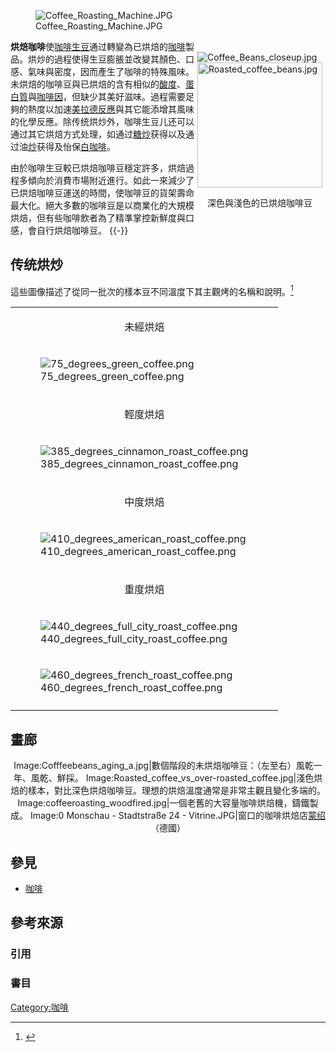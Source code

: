 [[File:Coffee_Roasting_Machine.JPG|thumb]]
<div style="float:right;width:200px;margin:5px 5px 5px 5px;">
[[File:Coffee_Beans_closeup.jpg|right]][[Image:Roasted_coffee_beans.jpg|200px]]<center>深色與淺色的已烘焙咖啡豆</center></div>

'''烘焙咖啡'''使[[咖啡豆|咖啡生豆]]通过{{link-en|烘炒|dry roasting}}轉變為已烘焙的[[咖啡|咖啡]]製品。烘炒的過程使得生豆膨脹並改變其顏色、口感、氣味與密度，因而產生了咖啡的特殊風味。未烘焙的咖啡豆與已烘焙的含有相似的[[酸|酸度]]、[[蛋白質|蛋白質]]與[[咖啡因|咖啡因]]，但缺少其美好滋味。過程需要足夠的熱度以加速[[美拉德反應|美拉德反應]]與其它能添增其風味的化學反應。除传统烘炒外，咖啡生豆儿还可以通过其它烘焙方式处理，如通过[[糖炒|糖炒]]获得{{link-es|糖炒咖啡仁|Café torrado|café torrefacto}}以及通过油[[炒|炒]]获得{{le|马来海南黑咖啡|Kopi O}}及怡保[[白咖啡|白咖啡]]。

由於咖啡生豆較已烘焙咖啡豆穩定許多，烘焙過程多傾向於消費市場附近進行。如此一來減少了已烘焙咖啡豆運送的時間，使咖啡豆的貨架壽命最大化。絕大多數的咖啡豆是以商業化的大規模烘焙，但有些咖啡飲者為了精準掌控新鮮度與口感，會自行烘焙咖啡豆。
{{-}}
== 传统烘炒 ==
這些圖像描述了從同一批次的樣本豆不同溫度下其主觀烤的名稱和說明。<ref>{{cite web |url=http://www.coffeereview.com/glossary.cfm |title=Glossary of Coffee and Espresso Terms |publisher=Coffee Review |date= |accessdate=2012-07-28 |archive-date=2014-07-01 |archive-url=https://web.archive.org/web/20140701064634/http://www.coffeereview.com/glossary.cfm |dead-url=no }}</ref>

{| class="wikitable" border="1"
| colspan="4" style="text-align: center;" |未經烘焙
|-
| [[File:75_degrees_green_coffee.png|thumb]] ||align="center" | {{convert|22|°C|°F}} 新豆 <br>綠色的咖啡， They can be stored for approximately 12-18 months in a climate controlled environment before quality loss is noticeable.  
| [[File:330_degrees_drying_coffee.png|thumb]] ||align="center" | {{convert|165|°C|°F}} 乾燥階段 <br>During the drying phase the beans are undergoing an endothermic process until their moisture content is evaporated, signifying first crack.
|-
| colspan="4" style="text-align: center;" |輕度烘焙
|-
|[[File:385_degrees_cinnamon_roast_coffee.png|thumb]] ||align="center" | {{convert|196|°C|°F}} Cinnamon Roast<br>
A very light roast level which is immediately at first crack. Sweetness is underdeveloped, with prominent toasted grain, grassy flavors, and sharp acidity prominent.
| [[File:400_degrees_new_england_roast_coffee.png|thumb]] ||align="center" | {{convert|205|°C|°F}} 極淺度烘焙，又稱「淺烘焙」<br>表面呈淡肉桂色，具有濃厚的青草味，口感與香氣不足，和銳利的酸度突出。
|-
| colspan="4" style="text-align: center;" |中度烘焙
|-
| [[File:410_degrees_american_roast_coffee.png|thumb]] ||align="center" | {{convert|210|°C|°F}} American Roast<br>Medium light brown, developed during first crack. Acidity is slightly muted, but origin character is still preserved.    
| [[File:425_degrees_city_roast_coffee.png|thumb]] ||align="center" | {{convert|219|°C|°F}}中深度烘焙，又稱「城市烘焙」<br>表面呈淺褐色，口感明亮活潑、酸苦平衡間酸質又偏淡，且釋放咖啡中優質的風味，為標準的烘焙程度。
|-
| colspan="4" style="text-align: center;" |重度烘焙
|-
| [[File:440_degrees_full_city_roast_coffee.png|thumb]] ||align="center" | {{convert|225|°C|°F}} 微深度烘焙，即深烘焙，又稱「深城市烘焙」<br>表面呈褐色，為中南美式烘焙法，多做冰咖啡、黑咖啡使用，二爆的開始。
| [[File:450_degrees_vienna_roast_coffee.png|thumb]] ||align="center" | {{convert|230|°C|°F}} Vienna Roast<br>Moderate dark brown with light surface oil, more bittersweet, caramel flavor, acidity muted. In the middle of second crack. Any origin characteristics have become eclipsed by roast at this level.
|-
| [[File:460_degrees_french_roast_coffee.png|thumb]] ||align="center" | {{convert|240|°C|°F}} 極深烘焙，即深度烘焙，又稱「法式烘焙」<br>表面呈深褐色帶黑，口感強勁濃烈、苦味較濃、有光澤油、燒的意味、酸度減弱、帶有濃郁的巧克力與煙燻香氣，二爆的結束。<ref>{{cite web |url=http://www.coffeereview.com/glossary.cfm?alpha=F |title=Glossary of Coffee and Espresso Terms |publisher=Coffee Review |date= |accessdate=2012-07-28 |archive-date=2014-07-14 |archive-url=https://web.archive.org/web/20140714024857/http://www.coffeereview.com/glossary.cfm?alpha=F |dead-url=no }}</ref>
| [[File:470_degrees_italian_roast_coffee.png|thumb]] ||align="center" | {{convert|245|°C|°F}} 極深度烘焙，即極深烘焙，又稱「義式烘焙」<br>表面呈近黑而有光澤，口感強烈複雜、苦味強勁、帶有濃厚的煎焙與焦香，酸度幾乎消除了，多為義式咖啡Espresso使用。<ref>{{cite web |url=http://www.coffeereview.com/glossary.cfm?alpha=I |title=Glossary of Coffee and Espresso Terms |publisher=Coffee Review |date= |accessdate=2012-07-28 |archive-date=2014-07-14 |archive-url=https://web.archive.org/web/20140714024518/http://www.coffeereview.com/glossary.cfm?alpha=I |dead-url=no }}</ref>
|-
|}

== 畫廊 ==

<center>
<gallery>
Image:Cofffeebeans_aging_a.jpg|數個階段的未烘焙咖啡豆：（左至右）風乾一年、風乾、鮮採。
Image:Roasted_coffee_vs_over-roasted_coffee.jpg|淺色烘焙的樣本，對比深色烘焙咖啡豆。理想的烘焙溫度通常是非常主觀且變化多端的。
Image:coffeeroasting_woodfired.jpg|一個老舊的大容量咖啡烘焙機，鑄鐵製成。
Image:0 Monschau - Stadtstraße 24 - Vitrine.JPG|窗口的咖啡烘焙店[[蒙绍|蒙绍]]（德國）
</gallery>
</center>

== 參見 ==
{{portal|咖啡}}
{{commonscat}}
* [[咖啡|咖啡]]

== 參考來源 ==
=== 引用 ===
{{reflist|2}}

===書目===

{{coffee}}

[[Category:咖啡|Category:咖啡]]